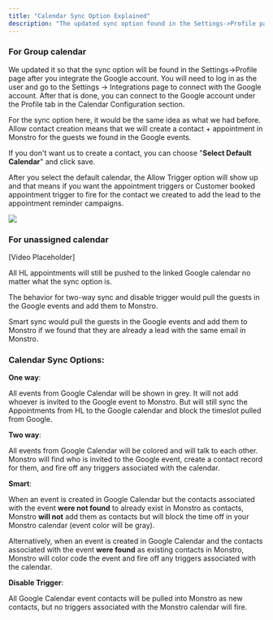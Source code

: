 ---
title: "Calendar Sync Option Explained"
description: "The updated sync option found in the Settings->Profile page after integrating the Google account."
---


### For Group calendar

We updated it so that the sync option will be found in the Settings->Profile page after you integrate the Google account. You will need to log in as the user and go to the Settings -> Integrations page to connect with the Google account. After that is done, you can connect to the Google account under the Profile tab in the Calendar Configuration section.

For the sync option here, it would be the same idea as what we had before. Allow contact creation means that we will create a contact + appointment in Monstro for the guests we found in the Google events.

If you don't want us to create a contact, you can choose "**Select Default Calendar**" and click save.

After you select the default calendar, the Allow Trigger option will show up and that means if you want the appointment triggers or Customer booked appointment trigger to fire for the contact we created to add the lead to the appointment reminder campaigns.

![](https://s3.amazonaws.com/cdn.freshdesk.com/data/helpdesk/attachments/production/48098784224/original/mvSbY_fxdNHCBuNUeETgGsVjjJCDFBq4Cw.png?1618603086)
  
### For unassigned calendar

[Video Placeholder]

All HL appointments will still be pushed to the linked Google calendar no matter what the sync option is.

The behavior for two-way sync and disable trigger would pull the guests in the Google events and add them to Monstro.

Smart sync would pull the guests in the Google events and add them to Monstro if we found that they are already a lead with the same email in Monstro.

### Calendar Sync Options:

**One way**:

All events from Google Calendar will be shown in grey. It will not add whoever is invited to the Google event to Monstro. But will still sync the Appointments from HL to the Google calendar and block the timeslot pulled from Google.

**Two way**:

All events from Google Calendar will be colored and will talk to each other. Monstro will find who is invited to the Google event, create a contact record for them, and fire off any triggers associated with the calendar.

**Smart**:

When an event is created in Google Calendar but the contacts associated with the event  **were not found**  to already exist in Monstro as contacts, Monstro  **will not**  add them as contacts but will block the time off in your Monstro calendar (event color will be gray).

Alternatively, when an event is created in Google Calendar and the contacts associated with the event  **were found**  as existing contacts in Monstro, Monstro will color code the event and fire off any triggers associated with the calendar.

**Disable Trigger**:

All Google Calendar event contacts will be pulled into Monstro as new contacts, but no triggers associated with the Monstro calendar will fire.